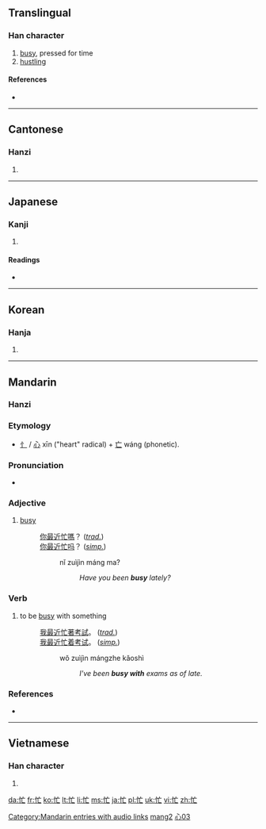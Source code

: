 {{also|忘}}
==Translingual==

===Han character===
{{Han char|rn=61|rad=心|as=03|sn=7|four=9001<sub>0</sub>|canj=心卜女 (PYV)|ids=⿰[[忄]][[亡]]}}

# [[busy]], pressed for time
# [[hustling]]

====References====
* {{Han ref|kx=0377.010|dkj=10334|dj=0703.100|hdz=42272.160|uh=5FD9|ud=24537|bh=A6A3|bd=42659}}

----

==Cantonese==

===Hanzi===
{{yue-hanzi|jyut=|y=mong4}}

# {{defn|Cantonese|sort=心03}}

----

==Japanese==

===Kanji===
{{ja-kanji|grade=c|rs=心03}}

# {{defn|Japanese}}

====Readings====
* {{ja-readings|on=[[ぼう]] (bō), [[もう]] (mō)|kun=[[いそがしい]] (isogashii)}}

----

==Korean==

===Hanja===
{{ko-hanja|hangeul=망|eumhun=|rv=mang|mr=mang|y=mang}}

# {{defn|Korean|sort=心03}}

----

==Mandarin==
{{zh-hanzi|[[忙]]}}

===Hanzi===
{{cmn-hanzi|pin=[[máng]] ([[mang2]])|wg=mang<sup>2</sup>}}

===Etymology===
* [[忄]] / [[心]] xīn ("heart" radical) + [[亡]] wáng (phonetic).

===Pronunciation===
*{{audio|zh-máng.ogg|audio}}

===Adjective===
{{cmn-adj|ts|pin=máng|pint=mang2|rs=心03}}

# [[busy]]
#: [[你]][[最近]][[忙]][[嗎]]？ (''[[Traditional Chinese|trad.]]'')
#: [[你]][[最近]][[忙]][[吗]]？ (''[[Simplified Chinese|simp.]]'')
#:: nǐ zuìjìn máng ma?
#::: ''Have you been '''busy''' lately?''

===Verb===
{{cmn-verb|ts|pin=máng|pint=mang2|rs=心03}}

# to be [[busy]] with something
#: [[我]][[最近]][[忙]][[著]][[考試]]。 (''[[Traditional Chinese|trad.]]'')
#: [[我]][[最近]][[忙]][[着]][[考试]]。 (''[[Simplified Chinese|simp.]]'')
#:: wǒ zuìjìn mángzhe kǎoshì
#::: ''I've been '''busy with''' exams as of late.''

===References===
* {{cite book | last = Li | first = Jiequn | coauthors = Jieming Li, Yong'an Gao, Junying Ma, Jian Leng, C.L. Shannon, Pingchao Gu, Andrew Gluckman | year = 2007 | edition = Latest | title = Popular Chinese Expressions (流行汉语) | language = English/Mandarin | publisher = Sinolingua | location = Beijing| id = ISBN 978-7-80200-100-8}}

[[Category:Mandarin entries with audio links]]
[[Category:zh-cn:Adjectives|mang2]]
[[Category:zh-tw:Adjectives|心03]]

----

==Vietnamese==

===Han character===
{{vi-hantu|[[mang]], [[màng]], [[mường]]|rs=心03}}

# {{defn|Vietnamese|sort=心03}}

[[da:忙]]
[[fr:忙]]
[[ko:忙]]
[[lt:忙]]
[[li:忙]]
[[ms:忙]]
[[ja:忙]]
[[pl:忙]]
[[uk:忙]]
[[vi:忙]]
[[zh:忙]]